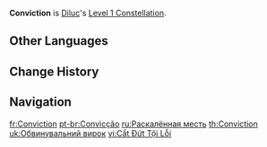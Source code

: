 {{Constellation Infobox
|image       = Constellation Conviction.png
|description = Diluc deals 15% more DMG to opponents whose HP is above 50%.
|level       = 1
|character   = Diluc
|utility1    = DMG Bonus
|utility2    = Enemy HP Dependent
}}
'''Conviction''' is [[Diluc]]'s [[Level 1 Constellation]].

==Other Languages==
{{Other Languages
|en      = Conviction
|zhs     = 罪罚裁断
|zhs_rm  = Zuì fá cáiduàn
|zht     = 罪罰裁斷
|zht_rm  = Zuì fá cáiduàn
|zh_tl   = Considering and Deciding to Punish Crimes
|ja      = 罪の裁断
|ja_rm   = Tsumi no Saidan
|ja_tl   = Crime Judgement
|ko      = 죄악 징벌
|ko_rm   = Joe'ak Jingbeol
|ko_tl   = Sin Punishment
|es      = Condena
|es_tl   = Sentence
|fr      = Conviction
|ru      = Раскалённая месть
|ru_tl   = Red-Hot Revenge
|th      = Conviction
|vi      = Cắt Đứt Tội Lỗi
|vi_tl   = Cutting Off Sins
|de      = Schuldspruch
|de_tl   = Conviction
|id      = Conviction
|pt      = Convicção
|pt_tl   = Conviction
|tr      = Hüküm
|tr_tl   = 
|it      = Condanna
|it_tl   = Condemnation
}}

== Change History==
{{Change History|1.0}}

==Navigation==
{{Talent Navbox|Diluc}}

[[fr:Conviction]]
[[pt-br:Convicção]]
[[ru:Раскалённая месть]]
[[th:Conviction]]
[[uk:Обвинувальний вирок]]
[[vi:Cắt Đứt Tội Lỗi]]